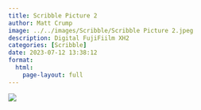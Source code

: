 ```yaml
---
title: Scribble Picture 2
author: Matt Crump
image: ../../images/Scribble/Scribble Picture 2.jpeg
description: Digital FujiFiilm XH2
categories: [Scribble]
date: 2023-07-12 13:38:12
format:
  html:
    page-layout: full
---
```


![](../../images/Scribble/Scribble Picture 2.jpeg)

